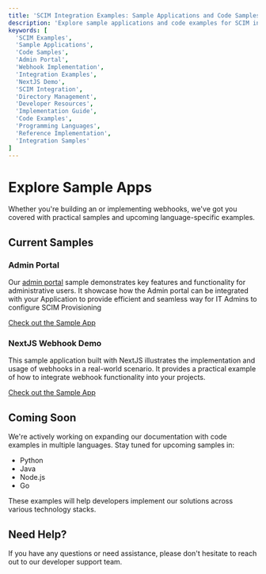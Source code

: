```yaml
---
title: 'SCIM Integration Examples: Sample Applications and Code Samples'
description: 'Explore sample applications and code examples for SCIM integration, including admin portal implementations and webhook handling across different programming languages.'
keywords: [
  'SCIM Examples',
  'Sample Applications',
  'Code Samples',
  'Admin Portal',
  'Webhook Implementation',
  'Integration Examples',
  'NextJS Demo',
  'SCIM Integration',
  'Directory Management',
  'Developer Resources',
  'Implementation Guide',
  'Code Examples',
  'Programming Languages',
  'Reference Implementation',
  'Integration Samples'
]
---
```


# Explore Sample Apps

Whether you're building an <TermTip jargon="Admin Portal" /> or implementing webhooks, we've got you
covered with practical samples and upcoming language-specific examples.

## Current Samples

### Admin Portal

Our [admin portal](/scim/admin-portal) sample demonstrates key features and functionality for
administrative users. It showcase how the Admin portal can be integrated with your Application to
provide efficient and seamless way for IT Admins to configure SCIM Provisioning

[Check out the Sample App](https://github.dev/scalekit-inc/embed-admin-portal-sample)

### NextJS Webhook Demo

This sample application built with NextJS illustrates the implementation and usage of webhooks in a
real-world scenario. It provides a practical example of how to integrate webhook functionality into
your projects.

[Check out the Sample App](https://github.dev/scalekit-inc/webhook-events-nextjs)

## Coming Soon

We're actively working on expanding our documentation with code examples in multiple languages. Stay
tuned for upcoming samples in:

- Python
- Java
- Node.js
- Go

These examples will help developers implement our solutions across various technology stacks.

## Need Help?

If you have any questions or need assistance, please don't hesitate to reach out to our developer
support team.
